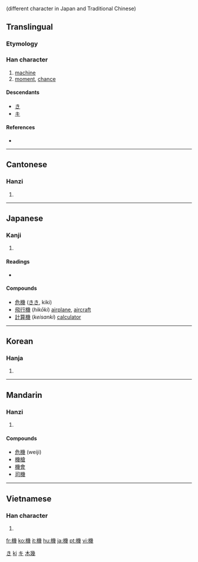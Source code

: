 {{also|机}} (different character in Japan and Traditional Chinese)
==Translingual==

===Etymology===
{{Han compound|木|幾|c1=s|c2=p|ls=psc}}

===Han character===
{{Han char|rn=75|rad=木|as=12|sn=16|four=4295<sub>3</sub>|canj=木女戈戈 (DVII)|ids=⿰[[木]][[幾]]}}

# [[machine]]
# [[moment]], [[chance]]

====Descendants====
* [[き]]
* [[キ]]

====References====
* {{Han ref|kx=0554.080|dkj=15561|dj=0942.200|hdz=21298.040|uh=6A5F|ud=27231|bh=BEF7|bd=48887}}

[[Category:Han characters from which hiragana were derived|き]]
[[Category:Han characters from which kana were derived|ki]]
[[Category:Han characters from which katakana were derived|キ]]

----

==Cantonese==

===Hanzi===
{{yue-hanzi|jyut=gei1|y=gei1}}

# {{defn|Cantonese|sort=木12}}

----

==Japanese==

===Kanji===
{{ja-kanji|grade=4|rs=木12}}

# {{defn|Japanese}}

====Readings====
* {{ja-readings|on=[[き]] (ki)|kun=[[はた]] (hata), [[からくり]] (karakuri), [[おり]] (ori)}}

====Compounds====
* [[危機]] ([[きき]], kiki)
* [[飛行機]] (''hikōki'') [[airplane]], [[aircraft]]
* [[計算機]] (''keisanki'') [[calculator]]
----

==Korean==

===Hanja===
{{ko-hanja|hangeul=[[기]]|eumhun=|rv=gi|mr=ki|y=ki}}

# {{defn|Korean|sort=木12}}

[[Category:CJKV simplified characters which already existed as traditional characters|木幾]]

----

==Mandarin==

===Hanzi===
{{cmn-hanzi|sim=机|pin=[[jī]] ([[ji1]])|wg=chi<sup>1</sup>}}

# {{defn|Mandarin|sort=木12}}

====Compounds====
* [[危機]] (weiji)
* [[機槍]]
* [[機會]]
* [[司機]]

----

==Vietnamese==

===Han character===
{{vi-hantu|[[cơ]], [[ki]]|rs=木12}}

# {{defn|Vietnamese|sort=木12}}

[[fr:機]]
[[ko:機]]
[[it:機]]
[[hu:機]]
[[ja:機]]
[[pt:機]]
[[vi:機]]